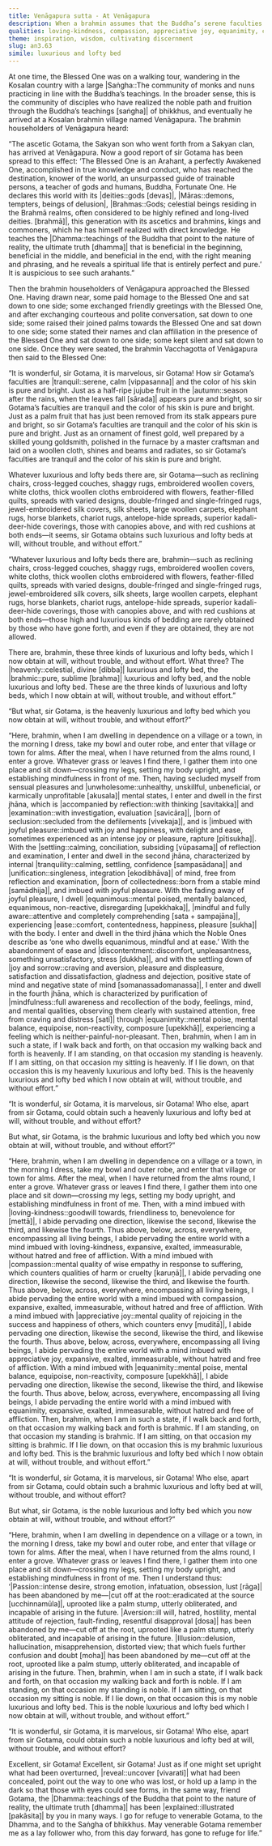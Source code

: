 ```yaml
---
title: Venāgapura sutta - At Venāgapura
description: When a brahmin assumes that the Buddha’s serene faculties and radiant appearance must result from enjoying the finest worldly luxuries, the Buddha explains the true “luxurious and lofty beds” he attains—the heavenly bed, through abiding in the jhānas; the brahmic bed, through the boundless cultivation of loving-kindness, compassion, appreciative joy, and equanimity; and the noble bed, through the complete abandonment of passion, aversion, and illusion.
qualities: loving-kindness, compassion, appreciative joy, equanimity, collectedness, giving up, passion, aversion, illusion
theme: inspiration, wisdom, cultivating discernment
slug: an3.63
simile: luxurious and lofty bed
---
```


At one time, the Blessed One was on a walking tour, wandering in the Kosalan country with a large |Saṅgha::The community of monks and nuns practicing in line with the Buddha’s teachings. In the broader sense, this is the community of disciples who have realized the noble path and fruition through the Buddha’s teachings [saṅgha]| of bhikkhus, and eventually he arrived at a Kosalan brahmin village named Venāgapura. The brahmin householders of Venāgapura heard:

“The ascetic Gotama, the Sakyan son who went forth from a Sakyan clan, has arrived at Venāgapura. Now a good report of sir Gotama has been spread to this effect: ‘The Blessed One is an Arahant, a perfectly Awakened One, accomplished in true knowledge and conduct, who has reached the destination, knower of the world, an unsurpassed guide of trainable persons, a teacher of gods and humans, Buddha, Fortunate One. He declares this world with its |deities::gods [devas]|, |Māras::demons, tempters, beings of delusion|, |Brahmas::Gods; celestial beings residing in the Brahmā realms, often considered to be highly refined and long-lived deities. [brahmā]|, this generation with its ascetics and brahmins, kings and commoners, which he has himself realized with direct knowledge. He teaches the |Dhamma::teachings of the Buddha that point to the nature of reality, the ultimate truth [dhamma]| that is beneficial in the beginning, beneficial in the middle, and beneficial in the end, with the right meaning and phrasing, and he reveals a spiritual life that is entirely perfect and pure.’ It is auspicious to see such arahants.”

Then the brahmin householders of Venāgapura approached the Blessed One. Having drawn near, some paid homage to the Blessed One and sat down to one side; some exchanged friendly greetings with the Blessed One, and after exchanging courteous and polite conversation, sat down to one side; some raised their joined palms towards the Blessed One and sat down to one side; some stated their names and clan affiliation in the presence of the Blessed One and sat down to one side; some kept silent and sat down to one side. Once they were seated, the brahmin Vacchagotta of Venāgapura then said to the Blessed One:

“It is wonderful, sir Gotama, it is marvelous, sir Gotama! How sir Gotama’s faculties are |tranquil::serene, calm [vippasanna]| and the color of his skin is pure and bright. Just as a half-ripe jujube fruit in the |autumn::season after the rains, when the leaves fall [sārada]| appears pure and bright, so sir Gotama’s faculties are tranquil and the color of his skin is pure and bright. Just as a palm fruit that has just been removed from its stalk appears pure and bright, so sir Gotama’s faculties are tranquil and the color of his skin is pure and bright. Just as an ornament of finest gold, well prepared by a skilled young goldsmith, polished in the furnace by a master craftsman and laid on a woollen cloth, shines and beams and radiates, so sir Gotama’s faculties are tranquil and the color of his skin is pure and bright.

Whatever luxurious and lofty beds there are, sir Gotama—such as reclining chairs, cross-legged couches, shaggy rugs, embroidered woollen covers, white cloths, thick woollen cloths embroidered with flowers, feather-filled quilts, spreads with varied designs, double-fringed and single-fringed rugs, jewel-embroidered silk covers, silk sheets, large woollen carpets, elephant rugs, horse blankets, chariot rugs, antelope-hide spreads, superior kadali-deer-hide coverings, those with canopies above, and with red cushions at both ends—it seems, sir Gotama obtains such luxurious and lofty beds at will, without trouble, and without effort.”

“Whatever luxurious and lofty beds there are, brahmin—such as reclining chairs, cross-legged couches, shaggy rugs, embroidered woollen covers, white cloths, thick woollen cloths embroidered with flowers, feather-filled quilts, spreads with varied designs, double-fringed and single-fringed rugs, jewel-embroidered silk covers, silk sheets, large woollen carpets, elephant rugs, horse blankets, chariot rugs, antelope-hide spreads, superior kadali-deer-hide coverings, those with canopies above, and with red cushions at both ends—those high and luxurious kinds of bedding are rarely obtained by those who have gone forth, and even if they are obtained, they are not allowed.

There are, brahmin, these three kinds of luxurious and lofty beds, which I now obtain at will, without trouble, and without effort. What three? The |heavenly::celestial, divine [dibba]| luxurious and lofty bed, the |brahmic::pure, sublime [brahma]| luxurious and lofty bed, and the noble luxurious and lofty bed. These are the three kinds of luxurious and lofty beds, which I now obtain at will, without trouble, and without effort.”

“But what, sir Gotama, is the heavenly luxurious and lofty bed which you now obtain at will, without trouble, and without effort?”

“Here, brahmin, when I am dwelling in dependence on a village or a town, in the morning I dress, take my bowl and outer robe, and enter that village or town for alms. After the meal, when I have returned from the alms round, I enter a grove. Whatever grass or leaves I find there, I gather them into one place and sit down—crossing my legs, setting my body upright, and establishing mindfulness in front of me. Then, having secluded myself from sensual pleasures and |unwholesome::unhealthy, unskillful, unbeneficial, or karmically unprofitable [akusala]| mental states, I enter and dwell in the first jhāna, which is |accompanied by reflection::with thinking [savitakka]| and |examination::with investigation, evaluation [savicāra]|, |born of seclusion::secluded from the defilements [vivekaja]|, and is |imbued with joyful pleasure::imbued with joy and happiness, with delight and ease, sometimes experienced as an intense joy or pleasure, rapture [pītisukha]|. With the |settling::calming, conciliation, subsiding [vūpasama]| of reflection and examination, I enter and dwell in the second jhāna, characterized by internal |tranquility::calming, settling, confidence [sampasādana]| and |unification::singleness, integration [ekodibhāva]| of mind, free from reflection and examination, |born of collectedness::born from a stable mind [samādhija]|, and imbued with joyful pleasure. With the fading away of joyful pleasure, I dwell |equanimous::mental poised, mentally balanced, equanimous, non-reactive, disregarding [upekkhaka]|, |mindful and fully aware::attentive and completely comprehending [sata + sampajāna]|, experiencing |ease::comfort, contentedness, happiness, pleasure [sukha]| with the body. I enter and dwell in the third jhāna which the Noble Ones describe as ‘one who dwells equanimous, mindful and at ease.’ With the abandonment of ease and |discontentment::discomfort, unpleasantness, something unsatisfactory, stress [dukkha]|, and with the settling down of |joy and sorrow::craving and aversion, pleasure and displeasure, satisfaction and dissatisfaction, gladness and dejection, positive state of mind and negative state of mind [somanassadomanassa]|, I enter and dwell in the fourth jhāna, which is characterized by purification of |mindfulness::full awareness and recollection of the body, feelings, mind, and mental qualities, observing them clearly with sustained attention, free from craving and distress [sati]| through |equanimity::mental poise, mental balance, equipoise, non-reactivity, composure [upekkhā]|, experiencing a feeling which is neither-painful-nor-pleasant. Then, brahmin, when I am in such a state, if I walk back and forth, on that occasion my walking back and forth is heavenly. If I am standing, on that occasion my standing is heavenly. If I am sitting, on that occasion my sitting is heavenly. If I lie down, on that occasion this is my heavenly luxurious and lofty bed. This is the heavenly luxurious and lofty bed which I now obtain at will, without trouble, and without effort.”

“It is wonderful, sir Gotama, it is marvelous, sir Gotama! Who else, apart from sir Gotama, could obtain such a heavenly luxurious and lofty bed at will, without trouble, and without effort?

But what, sir Gotama, is the brahmic luxurious and lofty bed which you now obtain at will, without trouble, and without effort?”

“Here, brahmin, when I am dwelling in dependence on a village or a town, in the morning I dress, take my bowl and outer robe, and enter that village or town for alms. After the meal, when I have returned from the alms round, I enter a grove. Whatever grass or leaves I find there, I gather them into one place and sit down—crossing my legs, setting my body upright, and establishing mindfulness in front of me. Then, with a mind imbued with |loving-kindness::goodwill towards, friendliness to, benevolence for [mettā]|, I abide pervading one direction, likewise the second, likewise the third, and likewise the fourth. Thus above, below, across, everywhere, encompassing all living beings, I abide pervading the entire world with a mind imbued with loving-kindness, expansive, exalted, immeasurable, without hatred and free of affliction. With a mind imbued with |compassion::mental quality of wise empathy in response to suffering, which counters qualities of harm or cruelty [karuṇā]|, <collapse>I abide pervading one direction, likewise the second, likewise the third, and likewise the fourth. Thus above, below, across, everywhere, encompassing all living beings, I abide pervading the entire world with a mind imbued with compassion, expansive, exalted, immeasurable, without hatred and free of affliction.</collapse> With a mind imbued with |appreciative joy::mental quality of rejoicing in the success and happiness of others, which counters envy [muditā]|, <collapse>I abide pervading one direction, likewise the second, likewise the third, and likewise the fourth. Thus above, below, across, everywhere, encompassing all living beings, I abide pervading the entire world with a mind imbued with appreciative joy, expansive, exalted, immeasurable, without hatred and free of affliction.</collapse> With a mind imbued with |equanimity::mental poise, mental balance, equipoise, non-reactivity, composure [upekkhā]|, I abide pervading one direction, likewise the second, likewise the third, and likewise the fourth. Thus above, below, across, everywhere, encompassing all living beings, I abide pervading the entire world with a mind imbued with equanimity, expansive, exalted, immeasurable, without hatred and free of affliction. Then, brahmin, when I am in such a state, if I walk back and forth, on that occasion my walking back and forth is brahmic. If I am standing, on that occasion my standing is brahmic. If I am sitting, on that occasion my sitting is brahmic. If I lie down, on that occasion this is my brahmic luxurious and lofty bed. This is the brahmic luxurious and lofty bed which I now obtain at will, without trouble, and without effort.”

“It is wonderful, sir Gotama, it is marvelous, sir Gotama! Who else, apart from sir Gotama, could obtain such a brahmic luxurious and lofty bed at will, without trouble, and without effort?

But what, sir Gotama, is the noble luxurious and lofty bed which you now obtain at will, without trouble, and without effort?”

“Here, brahmin, when I am dwelling in dependence on a village or a town, in the morning I dress, take my bowl and outer robe, and enter that village or town for alms. After the meal, when I have returned from the alms round, I enter a grove. Whatever grass or leaves I find there, I gather them into one place and sit down—crossing my legs, setting my body upright, and establishing mindfulness in front of me. Then I understand thus: ‘|Passion::intense desire, strong emotion, infatuation, obsession, lust [rāga]| has been abandoned by me—|cut off at the root::eradicated at the source [ucchinnamūla]|, uprooted like a palm stump, utterly obliterated, and incapable of arising in the future. |Aversion::ill will, hatred, hostility, mental attitude of rejection, fault-finding, resentful disapproval [dosa]| has been abandoned by me—cut off at the root, uprooted like a palm stump, utterly obliterated, and incapable of arising in the future. |Illusion::delusion, hallucination, misapprehension, distorted view; that which fuels further confusion and doubt [moha]| has been abandoned by me—cut off at the root, uprooted like a palm stump, utterly obliterated, and incapable of arising in the future. Then, brahmin, when I am in such a state, if I walk back and forth, on that occasion my walking back and forth is noble. If I am standing, on that occasion my standing is noble. If I am sitting, on that occasion my sitting is noble. If I lie down, on that occasion this is my noble luxurious and lofty bed. This is the noble luxurious and lofty bed which I now obtain at will, without trouble, and without effort.”

“It is wonderful, sir Gotama, it is marvelous, sir Gotama! Who else, apart from sir Gotama, could obtain such a noble luxurious and lofty bed at will, without trouble, and without effort?

Excellent, sir Gotama! Excellent, sir Gotama! Just as if one might set upright what had been overturned, |reveal::uncover [vivarati]| what had been concealed, point out the way to one who was lost, or hold up a lamp in the dark so that those with eyes could see forms, in the same way, friend Gotama, the |Dhamma::teachings of the Buddha that point to the nature of reality, the ultimate truth [dhamma]| has been |explained::illustrated [pakāsita]| by you in many ways. I go for refuge to venerable Gotama, to the Dhamma, and to the Saṅgha of bhikkhus. May venerable Gotama remember me as a lay follower who, from this day forward, has gone to refuge for life.”